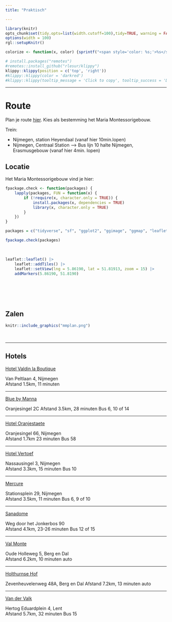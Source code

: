 ```yaml
---
title: "Praktisch"

---  
```



<!---
https://stackoverflow.com/questions/30110377/saving-leaflet-output-as-html
--->
  
```r
library(knitr)
opts_chunk$set(tidy.opts=list(width.cutoff=100),tidy=TRUE, warning = FALSE, message = FALSE,comment = "#>", cache=TRUE, class.source=c("test"), class.output=c("test2"), cache.lazy = FALSE, echo = FALSE)
options(width = 100) 
rgl::setupKnitr()

colorize <- function(x, color) {sprintf("<span style='color: %s;'>%s</span>", color, x) }

```

```r
# install.packages("remotes")
#remotes::install_github("rlesur/klippy")
klippy::klippy(position = c('top', 'right'))
#klippy::klippy(color = 'darkred')
#klippy::klippy(tooltip_message = 'Click to copy', tooltip_success = 'Done')
```

--- 


  
# Route 

Plan je route [hier](https://maps.app.goo.gl/XVptNcoW26WE1ypC6). Kies als bestemming het Maria Montessorigebouw.  

Trein:  

- Nijmegen, station Heyendaal (vanaf hier 10min.lopen)  
- Nijmegen, Centraal Station --> Bus lijn 10 halte Nijmegen, Erasmusgebouw (vanaf hier 4min. lopen)




## Locatie

Het Maria Montessorigebouw vind je hier: 

```r
fpackage.check <- function(packages) {
    lapply(packages, FUN = function(x) {
        if (!require(x, character.only = TRUE)) {
            install.packages(x, dependencies = TRUE)
            library(x, character.only = TRUE)
        }
    })
}

packages = c("tidyverse", "sf", "ggplot2", "ggimage", "ggmap", "leaflet", "patchwork")

fpackage.check(packages)
```
<br>

```r
leaflet::leaflet() |>
    leaflet::addTiles() |>
    leaflet::setView(lng = 5.86190, lat = 51.81913, zoom = 15) |>
    addMarkers(5.86190, 51.8190)




```
<br> 
<br> 


## Zalen  

```r
knitr::include_graphics("mmplan.png")
```

<br> 

----

## Hotels

 
[Hotel Valdin la Boutique](https://laboutiquenijmegen.nl/)

Van Peltlaan 4, Nijmegen	
Afstand 1.5km,	11 minuten

----

[Blue by Manna](https://manna-nijmegen.nl/en/hotel-blue/)

Oranjesingel 2C	
Afstand 3.5km, 28 minuten
Bus 6, 10  of 14

----

[Hotel Oranjestaete](https://www.hoteloranjestaete.nl/nl/)

Oranjesingel 66, Nijmegen	
Afstand 1.7km	23 minuten
Bus 58 

----

[Hotel Vertoef](https://www.guesthousevertoef.com/nl/)

Nassausingel 3, Nijmegen	
Afstand 3.3km,	15 minuten
Bus 10

----

[Mercure](https://www.mercure-hotel-nijmegen-center.nl/?utm_source=GoogleMyBusiness&utm_medium=ButtonWebsite&utm_campaign=GoogleMyBusinessReferral)

Stationsplein 29, Nijmegen	
Afstand 3.5km, 11 minuten
Bus 6, 9 of 10

----

[Sanadome](https://sanadome.nl/)

Weg door het Jonkerbos 90	
Afstand 4.1km,	23-26 minuten
Bus 12 of 15

----

[Val Monte](https://www.parkhotelvalmonte.nl/nl/)

Oude Holleweg 5, Berg en Dal 	
Afstand 6.2km,	10 minuten auto

----

[Holthurnse Hof](https://www.landgoedhotelbergendal.nl/nl/)

Zevenheuvelenweg 48A, Berg en Dal 
Afstand 7.2km, 13 minuten auto

----

[Van der Valk](https://www.valknijmegen.nl/hotelkamers?gad_source=1&gclid=CjwKCAiAlcyuBhBnEiwAOGZ2S7wR3EMhppzIRAClQMdq179xKNBj0RFiwXVujl22on2PLWBzQfKBwxoCYlYQAvD_BwE#)

Hertog Eduardplein 4, Lent	
Afstand 5.7km, 	32 minuten
Bus 15




